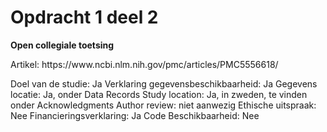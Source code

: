 # Opdracht 1 deel 2

__Open collegiale toetsing__

Artikel: https://www.ncbi.nlm.nih.gov/pmc/articles/PMC5556618/

Doel van de studie: Ja
Verklaring gegevensbeschikbaarheid: Ja
Gegevens locatie: Ja, onder Data Records
Study location: Ja, in zweden, te vinden onder Acknowledgments
Author review: niet aanwezig 
Ethische uitspraak: Nee
Financieringsverklaring: Ja
Code Beschikbaarheid: Nee
 

